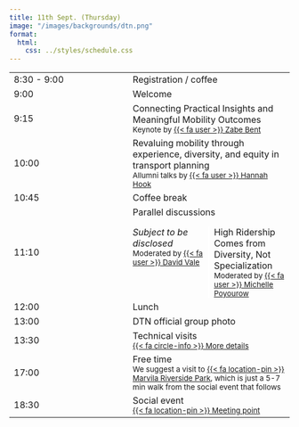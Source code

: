 ```yaml
---
title: 11th Sept. (Thursday)
image: "/images/backgrounds/dtn.png"
format:
  html:
    css: ../styles/schedule.css
---
```


::: {.schedule-forum}
| |  |
| --- | ---- |
| 8:30 - 9:00 | <span class="event-outline-blue"></span> Registration / coffee                |
| 9:00        | <span class="event-outline-blue"></span> Welcome    |
| 9:15        | <span class="event-filled-green"></span> Connecting Practical Insights and Meaningful Mobility Outcomes<br/> <small>Keynote by [{{< fa user >}} Zabe Bent](/speakers/zbent.html)</small>               |
| 10:00       | <span class="event-filled-green"></span> Revaluing mobility through experience, diversity, and equity in transport planning <br/> <small>Allumni talks by [{{< fa user >}} Hannah Hook](/speakers/hhook.html)</small>          |
| 10:45       | <span class="event-outline-blue"></span> Coffee break                         |
| 11:10       | <span class="event-filled-green size-2"></span> Parallel discussions  <br/> <span style="display:flex; flex-direction: row; margin-top: 16px;"><span style="width: 50%; border-right: 2px solid white; padding-right: 8px;">*Subject to be disclosed*<br/><small>Moderated by [{{< fa user >}} David Vale](/speakers/dvale.html)</small> <br/></span><span style="width: 50%; padding-left: 8px;">High Ridership Comes from Diversity, Not Specialization <br/> <small>Moderated by [{{< fa user >}} Michelle Poyourow](/speakers/mpoyourow.html)</small></span></span>  |
| 12:00       | <span class="event-outline-blue"></span> Lunch                                |
| 13:00       | <span class="event-filled-red"></span> DTN official group photo                                |
| 13:30       | <span class="event-filled-blue size-3"></span> Technical visits  <br/><small>[{{< fa circle-info >}}  More details](/forum/technical.html)</small> |
| 17:00       | <span class="event-filled-red size-1"></span> Free time<br/><small>We suggest a visit to [{{< fa location-pin >}} Marvila Riverside Park](https://maps.app.goo.gl/mR5hKoY67ReG8H296){target="_blank"}, which is just a 5-7 min walk from the social event that follows</small>                     | 
| 18:30       | <span class="event-filled-red size-3"></span> Social event<br/><small>[{{< fa location-pin >}}  Meeting point](https://maps.app.goo.gl/rAct9AWvQbJDoKgW6){target="_blank"}</small>              |
:::

